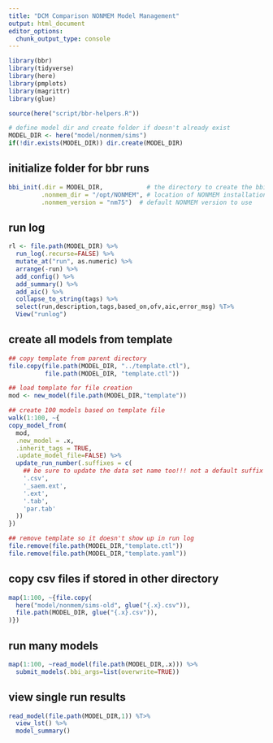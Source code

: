 ```yaml
---
title: "DCM Comparison NONMEM Model Management"
output: html_document
editor_options: 
  chunk_output_type: console
---
```


```r
library(bbr)
library(tidyverse)
library(here)
library(pmplots)
library(magrittr)
library(glue)

source(here("script/bbr-helpers.R"))

# define model dir and create folder if doesn't already exist
MODEL_DIR <- here("model/nonmem/sims")
if(!dir.exists(MODEL_DIR)) dir.create(MODEL_DIR)
```

## initialize folder for bbr runs

```r
bbi_init(.dir = MODEL_DIR,            # the directory to create the bbi.yaml in
         .nonmem_dir = "/opt/NONMEM", # location of NONMEM installation
         .nonmem_version = "nm75")  # default NONMEM version to use
```

## run log

```r
rl <- file.path(MODEL_DIR) %>% 
  run_log(.recurse=FALSE) %>% 
  mutate_at("run", as.numeric) %>% 
  arrange(-run) %>% 
  add_config() %>%
  add_summary() %>% 
  add_aic() %>% 
  collapse_to_string(tags) %>%
  select(run,description,tags,based_on,ofv,aic,error_msg) %T>%
  View("runlog")
```

## create all models from template

```r
## copy template from parent directory
file.copy(file.path(MODEL_DIR, "../template.ctl"), 
          file.path(MODEL_DIR, "template.ctl"))

## load template for file creation
mod <- new_model(file.path(MODEL_DIR,"template"))

## create 100 models based on template file
walk(1:100, ~{
copy_model_from(
  mod,
  .new_model = .x,
  .inherit_tags = TRUE, 
  .update_model_file=FALSE) %>% 
  update_run_number(.suffixes = c(
    ## be sure to update the data set name too!!! not a default suffix
    '.csv',
    '_saem.ext',
    '.ext',
    '.tab',
    'par.tab'
  ))
})

## remove template so it doesn't show up in run log
file.remove(file.path(MODEL_DIR,"template.ctl"))
file.remove(file.path(MODEL_DIR,"template.yaml"))
```

## copy csv files if stored in other directory
```r
map(1:100, ~{file.copy(
  here("model/nonmem/sims-old", glue("{.x}.csv")),
  file.path(MODEL_DIR, glue("{.x}.csv")),
)})
```

## run many models

```r
map(1:100, ~read_model(file.path(MODEL_DIR,.x))) %>% 
  submit_models(.bbi_args=list(overwrite=TRUE))
```

## view single run results

```r
read_model(file.path(MODEL_DIR,1)) %T>% 
  view_lst() %>% 
  model_summary() 
```
